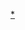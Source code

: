 {{Navbox
| name       = 琉球民族樂器
| title      = [[琉球民族乐器列表|琉球民族乐器]]
| image      =[[File:琉球宫廷音乐.jpg|350px]]
| state      =
| listclass  = hlist
| abovestyle = 
| above      = [[八音]]
| groupstyle = 
| group1 = 金
| list1  = 
* [[鑼 (東亞)|鑼]]
* [[铜鑼]]
* [[钹]]

| group2 = 石
| list2  = 


| group3 = 絲
| list3  = 
           {{Navbox subgroup
           | groupstyle = 
           | group1     = 拨弦
           | list1      = 
* [[琉球筝]]
* [[琉球琵琶]]
* [[三线]]
           | group2 = 拉弦
           | list2  = 
* [[二胡]]
* [[提箏]]
* [[胡弓#琉球胡弓|琉球胡弓]]  
           | group3 = 擊弦
           | list3  = 
* [[揚琴]]
           }}

| group4 = 竹
| list4  = 
* [[洞簫]]
* [[嗩吶]]

| group5 = 匏
| list5  = 
* [[笙]]

| group6 = 土
| list6  = 

| group7 = 革
| list7  = 
* [[鼓]]
* [[扁鼓]]
| group8 = 木
| list8  = 
* [[木鱼]]
* [[拍板]]
* [[梆子 (樂器)|梆子]]

| group9 = 其他
| list9  =

| belowstyle = 
| below      = 
}}
<noinclude>
[[Category:琉球乐器|*]]
[[Category:琉球音乐| ]]
</noinclude>